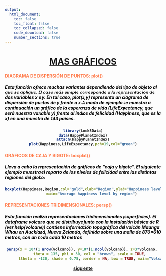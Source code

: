 ```yaml
---
output:
  html_document:
    toc: false
    toc_float: false
    toc_collapsed: false
    code_download: false
    number_sections: true
---
```

<div class="container-fluid main-container">
<div id="header">
<h1 class="title toc-ignore">
<B>
<center>
<u>MAS GRÁFICOS</u>
</center>
</div>
</div>
<div class="container">
<div class="jumbotron">
<h4 align="left" class="autor">
<B><FONT COLOR=	#FF7F50>DIAGRAMA DE DISPERSIÓN DE PUNTOS: plot()</FONT></h4>

<h5><FONT COLOR=	#000000>Esta función ofrece muchas variantes dependiendo del tipo de objeto al que se aplique. El caso más simple corresponde a la representación de dos variables x e y. En tal caso, plot(x,y) representa un diagrama de dispersión de puntos de y frente a x.A modo de ejemplo se muestra a continuación un gráfico de la esperanza de vida (LifeExpectancy, que será nuestra variable y) frente al índice de felicidad (Happiness, que es la x) en una muestra de 143 países.</FONT></h5>
</div>
</div>
<center>
```r
library(Lock5Data)
data(HappyPlanetIndex)
attach(HappyPlanetIndex)
plot(Happiness,LifeExpectancy,pch=19,col="green")
```
</center>

<div class="container">
<div class="jumbotron">
<h4 align="left" class="autor">
<B><FONT COLOR=	#FF7F50>GRÁFICOS DE CAJA Y BIGOTE: boxplot()</FONT></h4>

<h5><FONT COLOR=	#000000>Lleva a cabo la representación de gráficos de “caja y bigote”. El siguiente ejemplo muestra el reparto de los niveles de felicidad entre las distintas regiones del globo:</FONT></h5>
</div>
</div>
<center>
```r
boxplot(Happiness,Region,col="gold",xlab="Region",ylab="Happiness level",
        main="Average happiness level by region")
```
</center>
<div class="container">
<div class="jumbotron">
<h4 align="left" class="autor">
<B><FONT COLOR=	#FF7F50>REPRESENTACIONES TRIDIMENSIONALES: persp()</FONT></h4>

<h5><FONT COLOR=	#000000>Esta función realiza representaciones tridimensionales (superficies). El dataframe volcano que se distribuye junto con la instalación básica de R (ver help(volcano)) contiene información topográfica del volcán Maunga Whau en Auckland, Nueva Zelanda, definida sobre una malla de 870×610 metros, con un nodo cada 10 metros</FONT></h5>
</div>
</div>
<center>
```r
persp(x = 10*(1:nrow(volcano)), y=10*(1:ncol(volcano)), z=3*volcano, 
      theta = 135, phi = 30, col = "brown", scale = TRUE,
      ltheta = -120, shade = 0.75, border = NA, box = TRUE, main="Volcán Maunga Whau, Auckland, NZ")
```
</center>
  <p align="center" class="lead">
    <a class="btn btn-primary btn-lg "
href="PROPUESTO.html" >siguiente</a>
  </p>
